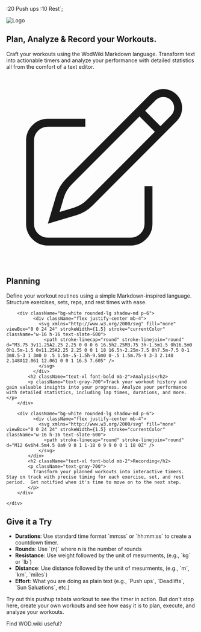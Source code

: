 
  :20 Push ups
  :10 Rest`;

<Meta title="Getting Started" />

<section className="relative">
    <div className="container mx-auto px-4">
        <div className="grid grid-cols-12">
            <div className="col-span-5">
                <img src={logoImage} alt="Logo" className="w-full h-[300px] object-cover brightness-90" />
            </div>
            <div className="col-span-7 rounded-lg">
                <h1 className="text-6xl font-bold mb-4 text-slate-50 drop-shadow-lg">
                    Plan, Analyze & Record your Workouts.
                </h1>
                <p className="text-xl mb-2 text-slate-300 drop-shadow">
                    Craft your workouts using the WodWiki Markdown language.  Transform text 
                    into actionable timers and analyze your performance with detailed statistics
                    all from the comfort of a text editor.
                </p>            
            </div>
        </div>
    </div>
</section>

<section className="py-8">
    <div className="container mx-auto grid grid-cols-1 md:grid-cols-3 gap-8">
        <div className="bg-white rounded-lg shadow-md p-6">
            <div className="flex justify-center mb-4">
                <svg xmlns="http://www.w3.org/2000/svg" fill="none" viewBox="0 0 24 24" strokeWidth={1.5} stroke="currentColor" className="w-16 h-16 text-slate-600">
                    <path strokeLinecap="round" strokeLinejoin="round" d="M16.862 4.487l1.687-1.688a1.875 1.875 0 112.652 2.652L10.582 16.07a4.5 4.5 0 01-1.897 1.13L6 18l.8-2.685a4.5 4.5 0 011.13-1.897l8.932-8.931zm0 0L19.5 7.125M18 14v4.75A2.25 2.25 0 0115.75 21H5.25A2.25 2.25 0 013 18.75V8.25A2.25 2.25 0 015.25 6H10" />
                </svg>
            </div>
            <h2 className="text-xl font-bold mb-2 w-full">Planning</h2>
            <p className="text-gray-700">
              Define your workout routines using a simple  Markdown-inspired language.  
              Structure exercises, sets, reps, and rest times with ease.
            </p>
        </div>

        <div className="bg-white rounded-lg shadow-md p-6">
              <div className="flex justify-center mb-4">
                <svg xmlns="http://www.w3.org/2000/svg" fill="none" viewBox="0 0 24 24" strokeWidth={1.5} stroke="currentColor" className="w-16 h-16 text-slate-600">
                  <path stroke-linecap="round" stroke-linejoin="round" d="M3.75 3v11.25A2.25 2.25 0 0 0 6 16.5h2.25M3.75 3h-1.5m1.5 0h16.5m0 0h1.5m-1.5 0v11.25A2.25 2.25 0 0 1 18 16.5h-2.25m-7.5 0h7.5m-7.5 0-1 3m8.5-3 1 3m0 0 .5 1.5m-.5-1.5h-9.5m0 0-.5 1.5m.75-9 3-3 2.148 2.148A12.061 12.061 0 0 1 16.5 7.605" />
                </svg>
              </div>
            <h2 className="text-xl font-bold mb-2">Analysis</h2>
            <p className="text-gray-700">Track your workout history and gain valuable insights into your progress. Analyze your performance with detailed statistics, including lap times, durations, and more.</p>
        </div>

        <div className="bg-white rounded-lg shadow-md p-6">
              <div className="flex justify-center mb-4">
                <svg xmlns="http://www.w3.org/2000/svg" fill="none" viewBox="0 0 24 24" strokeWidth={1.5} stroke="currentColor" className="w-16 h-16 text-slate-600">
                  <path stroke-linecap="round" stroke-linejoin="round" d="M12 6v6h4.5m4.5 0a9 9 0 1 1-18 0 9 9 0 0 1 18 0Z" />
                </svg>
            </div>
            <h2 className="text-xl font-bold mb-2">Recording</h2>
            <p className="text-gray-700">
              Transform your planned workouts into interactive timers.  Stay on track with precise timing for each exercise, set, and rest period.  Get notified when it's time to move on to the next step.
            </p>
        </div>

    </div>
</section>

<h2 className="text-3xl font-bold pt-4 mb-4">Give it a Try</h2>
<ul className="list-disc list-inside space-y-2 mb-6">  
  <li><strong>Durations</strong>: Use standard time format `mm:ss` or `hh:mm:ss` to create a countdown timer.</li>
  <li><strong>Rounds</strong>: Use `(n)` where n is the number of rounds</li>
  <li><strong>Resistance</strong>: Use weight followed by the unit of mesurments, (e.g., `kg` or `lb`)</li>
  <li><strong>Distance</strong>: Use distance followed by the unit of mesurments, (e.g., `m`, `km`, `miles`)</li>
  <li><strong>Effort</strong>: What you are doing as plain text (e.g., `Push ups`, `Deadlifts`, `Sun Saluations`, etc.)</li>
</ul>
<p>
  Try out this pushup tabata workout to see the timer in action.  But don't stop here, create your own workouts and see how easy it is to plan, execute, and analyze your workouts.
</p>
<SoundProvider>
  <ScreenProvider>
    <EditorContainer code={code}/>
  </ScreenProvider>
</SoundProvider>

<div className="grid justify-items-center" style={{ marginTop: '2rem', textAlign: 'center' }}>
  <div className="text-sm" style={{ marginBottom: '1rem' }}>Find WOD.wiki useful?</div>
  <BuyMeACoffee />
</div>
